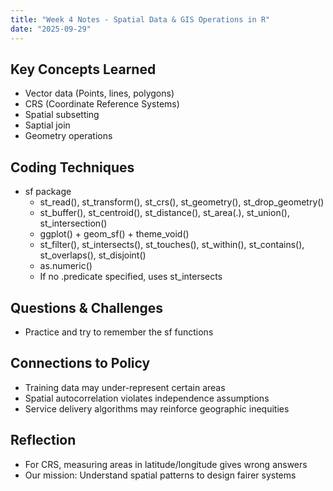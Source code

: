 ```yaml
---
title: "Week 4 Notes - Spatial Data & GIS Operations in R"
date: "2025-09-29"
---
```


## Key Concepts Learned
- Vector data (Points, lines, polygons)
- CRS (Coordinate Reference Systems)
- Spatial subsetting
- Saptial join
- Geometry operations

## Coding Techniques
- sf package
  - st_read(), st_transform(), st_crs(), st_geometry(), st_drop_geometry()
  - st_buffer(), st_centroid(), st_distance(), st_area(.), st_union(), st_intersection()
  - ggplot() + geom_sf() + theme_void()
  - st_filter(), st_intersects(), st_touches(), st_within(), st_contains(), st_overlaps(), st_disjoint()
  - as.numeric()
  - If no .predicate specified, uses st_intersects
  

## Questions & Challenges
- Practice and try to remember the sf functions

## Connections to Policy
- Training data may under-represent certain areas
- Spatial autocorrelation violates independence assumptions
- Service delivery algorithms may reinforce geographic inequities

## Reflection
- For CRS, measuring areas in latitude/longitude gives wrong answers
- Our mission: Understand spatial patterns to design fairer systems